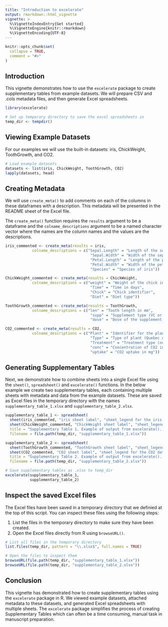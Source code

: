```yaml
---
title: "Introduction to excelerate"
output: rmarkdown::html_vignette
vignette: >
  %\VignetteIndexEntry{Get started}
  %\VignetteEngine{knitr::rmarkdown}
  %\VignetteEncoding{UTF-8}
---
```


```r
knitr::opts_chunk$set(
  collapse = TRUE,
  comment = "#>"
)
```

## Introduction
This vignette demonstrates how to use the `excelerate` package to create supplementary tables from example datasets. We will prepare CSV and .cols metadata files, and then generate Excel spreadsheets.

```r
library(excelerate)

# Set up temporary directory to save the excel spreadsheets in
temp_dir <- tempdir()
```

## Viewing Example Datasets
For our examples we will use the built-in datasets: iris, ChickWeight, ToothGrowth, and CO2.

```r
# Load example datasets
datasets <- list(iris, ChickWeight, ToothGrowth, CO2)
lapply(datasets, head)

```

## Creating Metadata

We will use `create_meta()` to add comments on each of the columns in these dataframes with a description.
This metadata will be presented in the README sheet of the Excel file.

The `create_meta()` function requires the `results` argument to be a dataframe and the `colname_descriptions` argument to be a named character vector where the names are the column names and the values are the descriptions.

```r
iris_commented <- create_meta(results = iris,
            colname_descriptions = c("Sepal.Length" = "Length of the sepal in cm",
                                      "Sepal.Width" = "Width of the sepal in cm",
                                      "Petal.Length" = "Length of the petal in cm",
                                      "Petal.Width" = "Width of the petal in cm",
                                      "Species" = "Species of iris"))

ChickWeight_commented <- create_meta(results = ChickWeight,
            colname_descriptions = c("weight" = "Weight of the chick in grams",
                                      "Time" = "Time in days",
                                      "Chick" = "Chick identifier",
                                      "Diet" = "Diet type"))

ToothGrowth_commented <- create_meta(results = ToothGrowth,
            colname_descriptions = c("len" = "Tooth length in mm",
                                      "supp" = "Supplement type (VC or OJ)",
                                      "dose" = "Dose of the supplement in mg"))

CO2_commented <- create_meta(results = CO2,
            colname_descriptions = c("Plant" = "Identifier for the plant",
                                      "Type" = "Type of plant (Quebec or Mississippi)",
                                      "Treatment" = "Treatment type (nonchilled or chilled)",
                                      "conc" = "Concentration of CO2 in uL/L",
                                      "uptake" = "CO2 uptake in mg"))
```

## Generating Supplementary Tables

Next, we demonstrate how to combine sheets into a single Excel file using the `sheet()`, `spreadsheet()` and `excelerate()` functions. In the below example we create two supplementary tables, each containing multiple sheets with metadata and data from the example datasets. These are saved as Excel files in the temporary directory with the names `supplementary_table_1.xlsx` and `supplementary_table_2.xlsx`.

```r
supplementary_table_1 <- spreadsheet(
  sheet(iris_commented, "iris sheet label", "sheet_legend for the iris dataset."),
  sheet(ChickWeight_commented, "ChickWeight sheet label", "sheet_legend for the ChickWeight dataset."),
  title = "Supplementary Table 1. Example of output from excelerate(). This is the legend_title passed to spreadsheet().",
  filename = file.path(temp_dir, "supplementary_table_1.xlsx"))

supplementary_table_2 <- spreadsheet(
  sheet(ToothGrowth_commented, "ToothGrowth sheet label", "sheet_legend for the ToothGrowth dataset."),
  sheet(CO2_commented, "CO2 sheet label", "sheet_legend for the CO2 dataset."),
  title = "Supplementary Table 2. Example of output from excelerate(). This is the legend_title passed to spreadsheet().",
  filename = file.path(temp_dir, "supplementary_table_2.xlsx"))

# Save supplementary tables as .xlsx to temp_dir
excelerate(supplementary_table_1,
           supplementary_table_2)
```

## Inspect the saved Excel files

The Excel files have been saved in a temporary directory that we definied at the top of this script. You can inspect these files using the following steps:

1. List the files in the temporary directory to make sure they have been created.
2. Open the Excel files directly from R using `browseURL()`.

```r
# List all files in the temporary directory
list.files(temp_dir, pattern = "\\.xlsx$", full.names = TRUE)

# Open the files to inspect them
browseURL(file.path(temp_dir, "supplementary_table_1.xlsx"))
browseURL(file.path(temp_dir, "supplementary_table_2.xlsx"))

```

## Conclusion

This vignette has demonstrated how to create supplementary tables using the `excelerate` package in R. We viewed example datasets, attached metadata to these datasets, and generated Excel spreadsheets with multiple sheets. The `excelerate` package simplifies the process of creating Supplementary Tables which can often be a time consuming, manual task in manuscript preparation.

